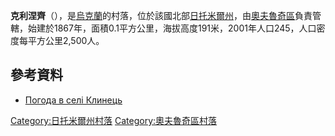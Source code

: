 {{coord|51|19|51|N|28|40|46|E|scale:30000|display=title}}

'''克利涅齊'''（{{lang-uk|Клинець}}），是[[烏克蘭|烏克蘭]]的村落，位於該國北部[[日托米爾州|日托米爾州]]，由[[奧夫魯奇區|奧夫魯奇區]]負責管轄，始建於1867年，面積0.1平方公里，海拔高度191米，2001年人口245，人口密度每平方公里2,500人。

==參考資料==
* [http://weather.in.ua/ua/zhitomirskaja/10695 Погода в селі Клинець]{{Wayback|url=http://weather.in.ua/ua/zhitomirskaja/10695 |date=20111219151830 }}

{{DEFAULTSORT:Клинець}}
[[Category:日托米爾州村落|Category:日托米爾州村落]]
[[Category:奧夫魯奇區村落|Category:奧夫魯奇區村落]]


{{Zhytomyr-geo-stub}}